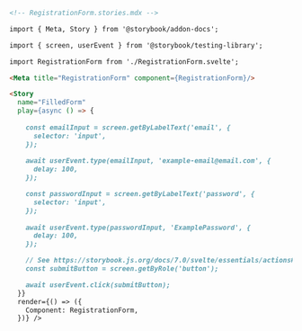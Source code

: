 ```md
<!-- RegistrationForm.stories.mdx -->

import { Meta, Story } from '@storybook/addon-docs';

import { screen, userEvent } from '@storybook/testing-library';

import RegistrationForm from './RegistrationForm.svelte';

<Meta title="RegistrationForm" component={RegistrationForm}/>

<Story
  name="FilledForm"
  play={async () => {
    
    const emailInput = screen.getByLabelText('email', {
      selector: 'input',
    });
   
    await userEvent.type(emailInput, 'example-email@email.com', {
      delay: 100,
    });

    const passwordInput = screen.getByLabelText('password', {
      selector: 'input',
    });
    
    await userEvent.type(passwordInput, 'ExamplePassword', {
      delay: 100,
    });

    // See https://storybook.js.org/docs/7.0/svelte/essentials/actions#automatically-matching-args to learn how to setup logging in the Actions panel
    const submitButton = screen.getByRole('button');

    await userEvent.click(submitButton);
  }}
  render={() => ({
    Component: RegistrationForm,
  })} />
```